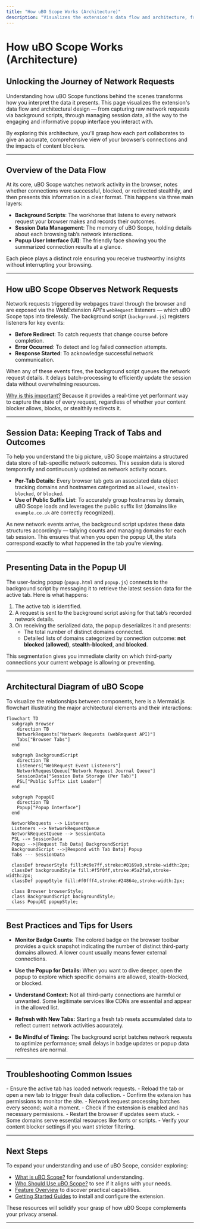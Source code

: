 ```yaml
---
title: "How uBO Scope Works (Architecture)"
description: "Visualizes the extension's data flow and architecture, from observing browser network requests via background scripts, through session data management, to presentation in the popup UI. Includes mermaid diagrams mapping out major components and integrations."
---
```


# How uBO Scope Works (Architecture)

## Unlocking the Journey of Network Requests

Understanding how uBO Scope functions behind the scenes transforms how you interpret the data it presents. This page visualizes the extension's data flow and architectural design — from capturing raw network requests via background scripts, through managing session data, all the way to the engaging and informative popup interface you interact with.

By exploring this architecture, you'll grasp how each part collaborates to give an accurate, comprehensive view of your browser’s connections and the impacts of content blockers.

---

## Overview of the Data Flow

At its core, uBO Scope watches network activity in the browser, notes whether connections were successful, blocked, or redirected stealthily, and then presents this information in a clear format. This happens via three main layers:

- **Background Scripts**: The workhorse that listens to every network request your browser makes and records their outcomes.
- **Session Data Management**: The memory of uBO Scope, holding details about each browsing tab’s network interactions.
- **Popup User Interface (UI)**: The friendly face showing you the summarized connection results at a glance.

Each piece plays a distinct role ensuring you receive trustworthy insights without interrupting your browsing.

---

## How uBO Scope Observes Network Requests

Network requests triggered by webpages travel through the browser and are exposed via the WebExtension API's `webRequest` listeners — which uBO Scope taps into tirelessly. The background script (`background.js`) registers listeners for key events:

- **Before Redirect**: To catch requests that change course before completion.
- **Error Occurred**: To detect and log failed connection attempts.
- **Response Started**: To acknowledge successful network communication.

When any of these events fires, the background script queues the network request details. It delays batch-processing to efficiently update the session data without overwhelming resources.

<u>Why is this important?</u> Because it provides a real-time yet performant way to capture the state of every request, regardless of whether your content blocker allows, blocks, or stealthily redirects it.

---

## Session Data: Keeping Track of Tabs and Outcomes

To help you understand the big picture, uBO Scope maintains a structured data store of tab-specific network outcomes. This session data is stored temporarily and continuously updated as network activity occurs.

- **Per-Tab Details**: Every browser tab gets an associated data object tracking domains and hostnames categorized as `allowed`, `stealth-blocked`, or `blocked`.
- **Use of Public Suffix List**: To accurately group hostnames by domain, uBO Scope loads and leverages the public suffix list (domains like `example.co.uk` are correctly recognized).

As new network events arrive, the background script updates these data structures accordingly — tallying counts and managing domains for each tab session. This ensures that when you open the popup UI, the stats correspond exactly to what happened in the tab you're viewing.

---

## Presenting Data in the Popup UI

The user-facing popup (`popup.html` and `popup.js`) connects to the background script by messaging it to retrieve the latest session data for the active tab. Here is what happens:

1. The active tab is identified.
2. A request is sent to the background script asking for that tab’s recorded network details.
3. On receiving the serialized data, the popup deserializes it and presents:
   - The total number of distinct domains connected.
   - Detailed lists of domains categorized by connection outcome: **not blocked (allowed)**, **stealth-blocked**, and **blocked**.

This segmentation gives you immediate clarity on which third-party connections your current webpage is allowing or preventing.

---

## Architectural Diagram of uBO Scope

To visualize the relationships between components, here is a Mermaid.js flowchart illustrating the major architectural elements and their interactions:

```mermaid
flowchart TD
  subgraph Browser
    direction TB
    NetworkRequests["Network Requests (webRequest API)"]
    Tabs["Browser Tabs"]
  end

  subgraph BackgroundScript
    direction TB
    Listeners["WebRequest Event Listeners"]
    NetworkRequestQueue["Network Request Journal Queue"]
    SessionData["Session Data Storage (Per Tab)"]
    PSL["Public Suffix List Loader"]
  end

  subgraph PopupUI
    direction TB
    Popup["Popup Interface"]
  end

  NetworkRequests --> Listeners
  Listeners --> NetworkRequestQueue
  NetworkRequestQueue --> SessionData
  PSL --> SessionData
  Popup -->|Request Tab Data| BackgroundScript
  BackgroundScript -->|Respond with Tab Data| Popup
  Tabs --- SessionData

  classDef browserStyle fill:#c9e7ff,stroke:#0169a0,stroke-width:2px;
  classDef backgroundStyle fill:#f5f0ff,stroke:#5a2fa0,stroke-width:2px;
  classDef popupStyle fill:#f0fff4,stroke:#24864e,stroke-width:2px;

  class Browser browserStyle;
  class BackgroundScript backgroundStyle;
  class PopupUI popupStyle;
```

---

## Best Practices and Tips for Users

- **Monitor Badge Counts:** The colored badge on the browser toolbar provides a quick snapshot indicating the number of distinct third-party domains allowed. A lower count usually means fewer external connections.

- **Use the Popup for Details:** When you want to dive deeper, open the popup to explore which specific domains are allowed, stealth-blocked, or blocked.

- **Understand Context:** Not all third-party connections are harmful or unwanted. Some legitimate services like CDNs are essential and appear in the allowed list.

- **Refresh with New Tabs:** Starting a fresh tab resets accumulated data to reflect current network activities accurately.

- **Be Mindful of Timing:** The background script batches network requests to optimize performance; small delays in badge updates or popup data refreshes are normal.

---

## Troubleshooting Common Issues

<AccordionGroup title="Troubleshooting Common Issues">
<Accordion title="Popup Shows No Data or 'NO DATA'">
- Ensure the active tab has loaded network requests.
- Reload the tab or open a new tab to trigger fresh data collection.
- Confirm the extension has permissions to monitor the site.
</Accordion>

<Accordion title="Badge Count Does Not Update">
- Network request processing batches every second; wait a moment.
- Check if the extension is enabled and has necessary permissions.
- Restart the browser if updates seem stuck.
</Accordion>

<Accordion title="Unexpected Domains Appearing as Allowed">
- Some domains serve essential resources like fonts or scripts.
- Verify your content blocker settings if you want stricter filtering.
</Accordion>
</AccordionGroup>

---

## Next Steps

To expand your understanding and use of uBO Scope, consider exploring:

- [What is uBO Scope?](./what-is-ubo-scope) for foundational understanding.
- [Who Should Use uBO Scope?](./target-audience-use-cases) to see if it aligns with your needs.
- [Feature Overview](./feature-overview) to discover practical capabilities.
- [Getting Started Guides](../../getting-started) to install and configure the extension.

These resources will solidify your grasp of how uBO Scope complements your privacy arsenal.

---
